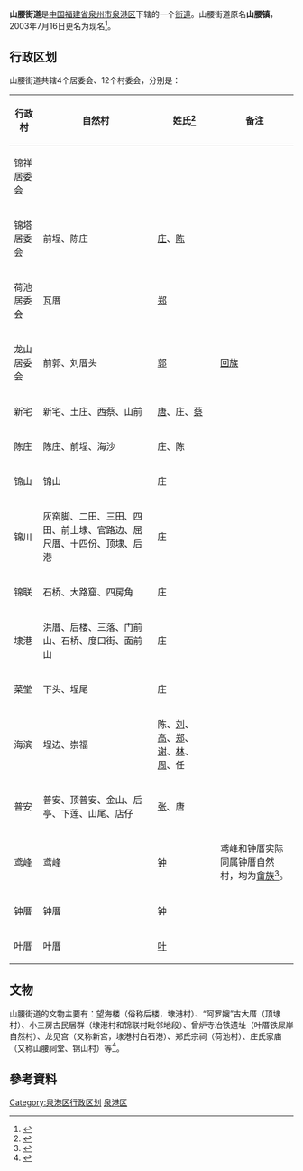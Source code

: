 {{中国乡级行政区
| 行政区全称 = 山腰街道
| 景观照片文件名 = 
| 景观照片描述 = 
| 汉语拼音 = 
| 通用拼音 = 
| 注音符號 = 
| 上级行政区 = [[福建省|福建省]][[泉港区|泉港区]]
| 行政区类别 = [[街道_(行政区划)|街道]]
| 行政区划代码 = 350505001
| 地理坐标 = {{coord|25.1295|N|118.9090|E|display=inline,title|scale:50000_region:CN}}
| 总面积 = 
| 户籍人口 = 
| 户籍人口年份 = 
| 常住人口 = 
| 人口密度 = 
| 常住人口年份 = 
| 领导人职务1 =
| 领导人姓名1 =
| 领导人职务2 = 
| 领导人姓名2 = 
| 行政区划 = 4个[[居委会|居委会]]、12个[[村委会|村委会]]
| 官方网站 = http://www.syjd.qg.gov.cn
| 政府驻地 = 
| 邮政编码 = 
| 毗邻行政区 = 
| 位置图文件名 = 
| 位置图描述 = 
}}
'''山腰街道'''是[[中华人民共和国|中国]][[福建省|福建省]][[泉州市|泉州市]][[泉港区|泉港区]]下辖的一个[[街道_(行政区划)|街道]]。山腰街道原名'''山腰镇'''，2003年7月16日更名为现名<ref> {{cite web |url=http://www.fujian.gov.cn/zwgk/zxwj/szfwj/200805/t20080504_67869.htm |title=福建省人民政府关于泉州市泉港区撤销山腰镇设立山腰街道办事处的批复 |accessdate=2008-10-12 |date=2003-07-16 |publisher=福建省人民政府 |language=zh-hans }}{{dead link|date=2017年12月 |bot=InternetArchiveBot |fix-attempted=yes }}</ref>。

== 行政区划 ==
山腰街道共辖4个居委会、12个村委会，分别是：

{| class="wikitable sortable"
!行政村||自然村||姓氏<ref> {{cite web |url=http://qzhnet.dnscn.cn/qzh139.htm#shanyao |title=乡镇村居区划及主要姓氏（三） |accessdate=2008-10-12 |date=2007-07-24 |publisher=泉州历史网 |language=zh-hans |deadurl=yes |archiveurl=https://web.archive.org/web/20080917210853/http://qzhnet.dnscn.cn/qzh139.htm#shanyao |archivedate=2008-09-17 }}</ref>||备注
|-
|锦祥居委会||||||
|-
|锦塔居委会||前埕、陈庄||[[庄姓|庄]]、[[陈姓|陈]]||
|-
|荷池居委会||瓦厝||[[郑姓|郑]]||
|-
|龙山居委会||前郭、刘厝头||[[郭姓|郭]]||[[回族|回族]]
|-
|新宅||新宅、土庄、西蔡、山前||[[唐姓|唐]]、庄、[[蔡姓|蔡]]||
|-
|陈庄||陈庄、前埕、海沙||庄、陈||
|-
|锦山||锦山||庄||
|-
|锦川||灰窑脚、二田、三田、四田、前土埭、官路边、屈尺厝、十四份、顶埭、后港||庄||
|-
|锦联||石桥、大路窟、四房角||庄||
|-
|埭港||洪厝、后楼、三落、门前山、石桥、度口街、面前山||庄||
|-
|菜堂||下头、埕尾||庄||
|-
|海滨||埕边、崇福||陈、[[刘姓|刘]]、[[高姓|高]]、[[郑姓|郑]]、[[谢姓|谢]]、[[林姓|林]]、[[周姓|周]]、任||
|-
|普安||普安、顶普安、金山、后亭、下莲、山尾、店仔||[[张姓|张]]、唐||
|-
|鸢峰||鸢峰||[[鍾姓|钟]]||鸢峰和钟厝实际同属钟厝自然村，均为[[畲族|畲族]]<ref> {{cite web |url=http://www.qgtzb.org.cn/qgtz_mzzj6.asp |title=鸢峰村简介 |accessdate=2008-10-12 |first=鸢峰村委会 |date=2005-04-13 |publisher=泉港区委统战部 |language=zh-hans }}{{dead link|date=2017年12月 |bot=InternetArchiveBot |fix-attempted=yes }}</ref>。
|-
|钟厝||钟厝||钟||
|-
|叶厝||叶厝||[[叶姓|叶]]||
|}

== 文物 ==
山腰街道的文物主要有：望海楼（俗称后楼，埭港村）、“阿罗嫂”古大厝（顶埭村）、小三房古民居群（埭港村和锦联村毗邻地段）、曾炉寺冶铁遗址（叶厝铁屎岸自然村）、龙见宫（又称新宫，埭港村白石港）、郑氏宗祠（荷池村）、庄氏家庙（又称山腰祠堂、锦山村）等<ref> {{cite web |url=http://www.qg.gov.cn/qg/view/msgj.jsp |title=中国泉港名胜古迹 |accessdate=2008-10-12 |publisher=泉港区信息中心 |language=zh-hans |deadurl=yes |archiveurl=https://archive.is/20120805214037/http://www.qg.gov.cn/qg/view/msgj.jsp |archivedate=2012-08-05 }}</ref>。

==參考資料==
<div class="references-small">
<references />
</div>
{{官網|2=泉港区山腰街道}}
{{泉港区行政区划}}
[[Category:泉港区行政区划|Category:泉港区行政区划]]
[[Category:泉州街道_(行政区划)|泉港区]]